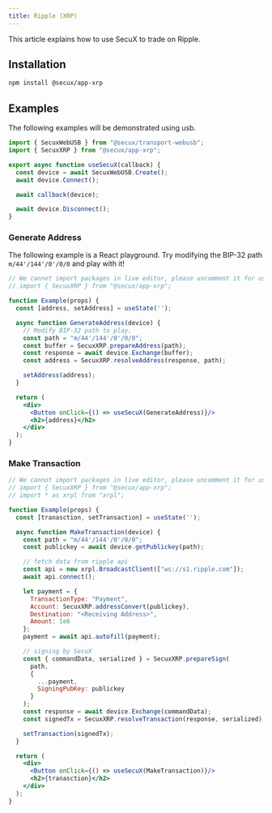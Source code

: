```yaml
---
title: Ripple (XRP)
---
```


This article explains how to use SecuX to trade on Ripple.

## Installation
```bash npm
npm install @secux/app-xrp
```

## Examples
The following examples will be demonstrated using usb.
```jsx
import { SecuxWebUSB } from "@secux/transport-webusb";
import { SecuxXRP } from "@secux/app-xrp";

export async function useSecuX(callback) {
  const device = await SecuxWebUSB.Create();
  await device.Connect();

  await callback(device);

  await device.Disconnect();
}
```

<BrowserWindow>

### Generate Address
The following example is a React playground. Try modifying the BIP-32 path `m/44'/144'/0'/0/0` and play with it!
```jsx live
// We cannot import packages in live editor, please uncomment it for use.
// import { SecuxXRP } from "@secux/app-xrp";

function Example(props) {
  const [address, setAddress] = useState('');

  async function GenerateAddress(device) {
    // Modify BIP-32 path to play.
    const path = "m/44'/144'/0'/0/0";
    const buffer = SecuxXRP.prepareAddress(path);
    const response = await device.Exchange(buffer);
    const address = SecuxXRP.resolveAddress(response, path);

    setAddress(address);
  }

  return (
    <div>
      <Button onClick={() => useSecuX(GenerateAddress)}/>
      <h2>{address}</h2>
    </div>
  );
}
```

### Make Transaction
```jsx live
// We cannot import packages in live editor, please uncomment it for use.
// import { SecuxXRP } from "@secux/app-xrp";
// import * as xrpl from "xrpl";

function Example(props) {
  const [tranasction, setTransaction] = useState('');

  async function MakeTransaction(device) {
    const path = "m/44'/144'/0'/0/0";
    const publickey = await device.getPublickey(path);

    // fetch data from ripple api
    const api = new xrpl.BroadcastClient(["ws://s1.ripple.com"]);
    await api.connect();

    let payment = {
      TransactionType: "Payment",
      Account: SecuxXRP.addressConvert(publickey),
      Destination: "<Receiving Address>",
      Amount: 1e6
    };
    payment = await api.autofill(payment);

    // signing by SecuX
    const { commandData, serialized } = SecuxXRP.prepareSign(
      path,
      {
        ...payment,
        SigningPubKey: publickey
      }
    );
    const response = await device.Exchange(commandData);
    const signedTx = SecuxXRP.resolveTransaction(response, serialized);

    setTransaction(signedTx);
  }

  return (
    <div>
      <Button onClick={() => useSecuX(MakeTransaction)}/>
      <h2>{tranasction}</h2>
    </div>
  );
}
```

</BrowserWindow>
